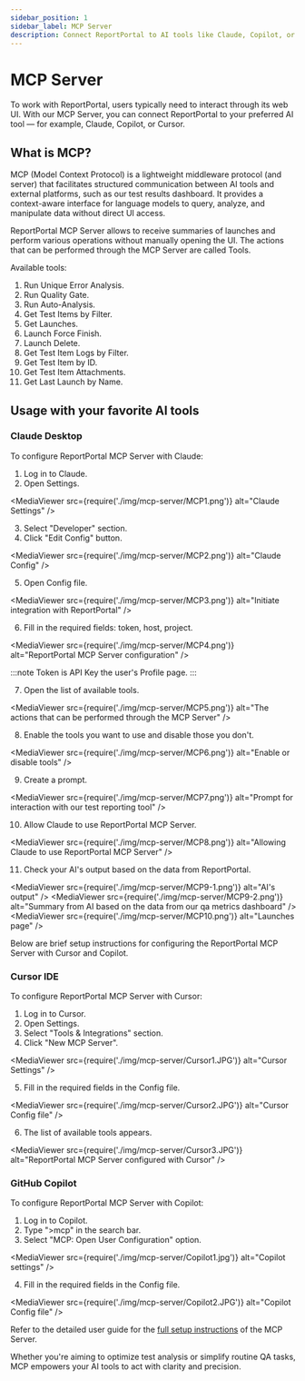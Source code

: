 ```yaml
---
sidebar_position: 1
sidebar_label: MCP Server
description: Connect ReportPortal to AI tools like Claude, Copilot, or Cursor using MCP Server for enhanced test automation reporting tools integration.
---
```


# MCP Server

To work with ReportPortal, users typically need to interact through its web UI. With our MCP Server, you can connect ReportPortal to your preferred AI tool — for example, Claude, Copilot, or Cursor.

## What is MCP?

MCP (Model Context Protocol) is a lightweight middleware protocol (and server) that facilitates structured communication between AI tools and external platforms, such as our test results dashboard. It provides a context-aware interface for language models to query, analyze, and manipulate data without direct UI access.

ReportPortal MCP Server allows to receive summaries of launches and perform various operations without manually opening the UI. The actions that can be performed through the MCP Server are called Tools.

Available tools:

1. Run Unique Error Analysis.
2. Run Quality Gate.
3. Run Auto-Analysis.
4. Get Test Items by Filter.
5. Get Launches.
6. Launch Force Finish.
7. Launch Delete.
8. Get Test Item Logs by Filter.
9. Get Test Item by ID.
10. Get Test Item Attachments.
11. Get Last Launch by Name.

## Usage with your favorite AI tools

### Claude Desktop

To configure ReportPortal MCP Server with Claude:

1. Log in to Claude.
2. Open Settings.

<MediaViewer src={require('./img/mcp-server/MCP1.png')} alt="Claude Settings" />

3. Select "Developer" section.
4. Click "Edit Config" button.

<MediaViewer src={require('./img/mcp-server/MCP2.png')} alt="Claude Config" />

5. Open Config file.

<MediaViewer src={require('./img/mcp-server/MCP3.png')} alt="Initiate integration with ReportPortal" />

6. Fill in the required fields: token, host, project.

<MediaViewer src={require('./img/mcp-server/MCP4.png')} alt="ReportPortal MCP Server configuration" />

:::note
Token is API Key the user's Profile page.
:::

7. Open the list of available tools.

<MediaViewer src={require('./img/mcp-server/MCP5.png')} alt="The actions that can be performed through the MCP Server" />

8. Enable the tools you want to use and disable those you don't.

<MediaViewer src={require('./img/mcp-server/MCP6.png')} alt="Enable or disable tools" />

9. Create a prompt.

<MediaViewer src={require('./img/mcp-server/MCP7.png')} alt="Prompt for interaction with our test reporting tool" />

10. Allow Claude to use ReportPortal MCP Server.

<MediaViewer src={require('./img/mcp-server/MCP8.png')} alt="Allowing Claude to use ReportPortal MCP Server" />

11. Check your AI's output based on the data from ReportPortal.

<MediaViewer src={require('./img/mcp-server/MCP9-1.png')} alt="AI's output" />
<MediaViewer src={require('./img/mcp-server/MCP9-2.png')} alt="Summary from AI based on the data from our qa metrics dashboard" />
<MediaViewer src={require('./img/mcp-server/MCP10.png')} alt="Launches page" />

Below are brief setup instructions for configuring the ReportPortal MCP Server with Cursor and Copilot.

### Cursor IDE

To configure ReportPortal MCP Server with Cursor:

1. Log in to Cursor.
2. Open Settings.
3. Select "Tools & Integrations" section.
4. Click "New MCP Server".

<MediaViewer src={require('./img/mcp-server/Cursor1.JPG')} alt="Cursor Settings" />

5. Fill in the required fields in the Config file.

<MediaViewer src={require('./img/mcp-server/Cursor2.JPG')} alt="Cursor Config file" />

6. The list of available tools appears.

<MediaViewer src={require('./img/mcp-server/Cursor3.JPG')} alt="ReportPortal MCP Server configured with Cursor" />

### GitHub Copilot

To configure ReportPortal MCP Server with Copilot:

1. Log in to Copilot.
2. Type ">mcp" in the search bar.
3. Select "MCP: Open User Configuration" option.

<MediaViewer src={require('./img/mcp-server/Copilot1.jpg')} alt="Copilot settings" />

4. Fill in the required fields in the Config file.

<MediaViewer src={require('./img/mcp-server/Copilot2.JPG')} alt="Copilot Config file" />

Refer to the detailed user guide for the [full setup instructions](https://github.com/reportportal/reportportal-mcp-server) of the MCP Server.

Whether you're aiming to optimize test analysis or simplify routine QA tasks, MCP empowers your AI tools to act with clarity and precision.
